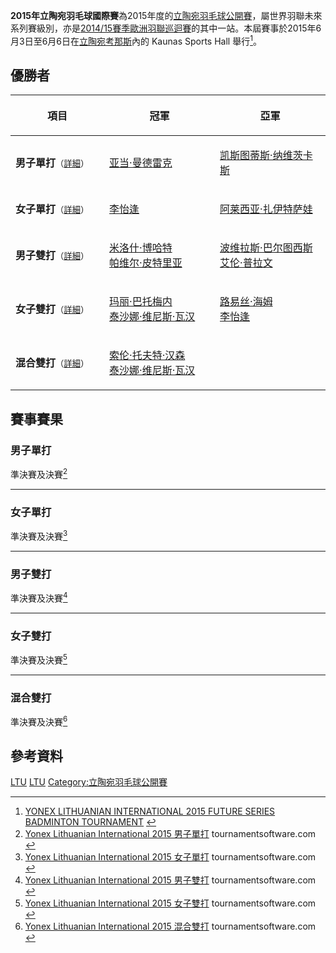 {{noteTA|G1=Badminton}}
{{infobox badminton event
|name           = 2015年立陶宛羽毛球國際賽
|image          = 
|size           = 
|caption        =
|dates          = 2015年6月3日－6月6日
|number_edition = 
|level          = 4C
|prize_money    = 
|location       = {{LTU}}[[考那斯|考那斯]]
|venue          = Kaunas Sports Hal
|previous       = 2014年立陶宛羽毛球國際賽
|next           = 2016年立陶宛羽毛球國際賽
}}
'''2015年立陶宛羽毛球國際賽'''為2015年度的[[立陶宛羽毛球公開賽|立陶宛羽毛球公開賽]]，屬世界羽聯未來系列賽級別，亦是[[2014/15賽季歐洲羽聯巡迴賽|2014/15賽季歐洲羽聯巡迴賽]]的其中一站。本屆賽事於2015年6月3日至6月6日在[[立陶宛|立陶宛]][[考那斯|考那斯]]內的 Kaunas Sports Hall 舉行<ref>[http://www.bwfbadminton.org/file.aspx?id=632863&dl=1 YONEX LITHUANIAN INTERNATIONAL 2015 FUTURE SERIES BADMINTON TOURNAMENT] {{Wayback|url=http://www.bwfbadminton.org/file.aspx?id=632863&dl=1 |date=20160306140408 }}{{en}}</ref>。

== 優勝者 ==
{| class=wikitable style="font-size:small"
!width="200"|項目
!width="250"|冠軍
!width="250"|亞軍
|-
|'''男子單打'''<small>（[[#男子單打|詳細]]）</small>
|{{flagicon|CZE}} [[亚当·曼德雷克|亚当·曼德雷克]]
|{{flagicon|LTU}} [[凯斯图蒂斯·纳维茨卡斯|凯斯图蒂斯·纳维茨卡斯]]
|-
|'''女子單打'''<small>（[[#女子單打|詳細]]）</small>
|{{flagicon|GER}} [[李怡逢|李怡逢]]
|{{flagicon|BLR}} [[阿莱西亚·扎伊特萨娃|阿莱西亚·扎伊特萨娃]]
|-
|'''男子雙打'''<small>（[[#男子雙打|詳細]]）</small>
|{{flagicon|POL}} [[米洛什·博哈特|米洛什·博哈特]]<br/>{{flagicon|POL}} [[帕维尔·皮特里亚|帕维尔·皮特里亚]]
|{{flagicon|LTU}} [[波维拉斯·巴尔图西斯|波维拉斯·巴尔图西斯]]<br/>{{flagicon|LTU}} [[艾伦·普拉文|艾伦·普拉文]]
|-
|'''女子雙打'''<small>（[[#女子雙打|詳細]]）</small>
|{{flagicon|FRA}} [[玛丽·巴托梅内|玛丽·巴托梅内]]<br/>{{flagicon|FRA}} [[泰沙娜·维尼斯·瓦汉|泰沙娜·维尼斯·瓦汉]]
|{{flagicon|GER}} [[路易丝·海姆|路易丝·海姆]]<br/>{{flagicon|GER}} [[李怡逢|李怡逢]]
|-
|'''混合雙打'''<small>（[[#混合雙打|詳細]]）</small>
|{{flagicon|DEN}} [[索伦·托夫特·汉森|索伦·托夫特·汉森]]<br/>{{flagicon|FRA}} [[泰沙娜·维尼斯·瓦汉|泰沙娜·维尼斯·瓦汉]]
|{{nowrap|{{flagicon|RUS}} [[安德雷·帕拉霍金|安德雷·帕拉霍金]]<br/>{{flagicon|RUS}} [[安娜斯塔西亚·切尔维亚科娃|安娜斯塔西亚·切尔维亚科娃]]}}
|}

== 賽事賽果 ==
=== 男子單打 ===
;準決賽及決賽<ref name="MS">[http://bwf.tournamentsoftware.com/sport/draw.aspx?id=34484987-A23A-4341-9CA9-D9586C1F67A9&draw=2 Yonex Lithuanian International 2015 男子單打] {{Wayback|url=http://bwf.tournamentsoftware.com/sport/draw.aspx?id=34484987-A23A-4341-9CA9-D9586C1F67A9&draw=2 |date=20200325060117 }} tournamentsoftware.com {{en}}</ref>
{{4TeamBracket-Tennis3-v2
| team-width=200
| RD1-seed1=1
| RD1-team1='''{{flagicon|LTU}} [[凯斯图蒂斯·纳维茨卡斯|凯斯图蒂斯·纳维茨卡斯]]
| RD1-score1-1='''21
| RD1-score1-2='''21
| RD1-score1-3=
| RD1-seed2=8
| RD1-team2={{flagicon|RUS}} [[谢尔盖·塞朗|谢尔盖·塞朗]]
| RD1-score2-1=18
| RD1-score2-2=12
| RD1-score2-3=

| RD1-seed3=4
| RD1-team3={{flagicon|ENG}} [[山姆·帕森斯|山姆·帕森斯]]
| RD1-score3-1='''21
| RD1-score3-2=18
| RD1-score3-3=19
| RD1-seed4=6
| RD1-team4='''{{flagicon|CZE}} [[亚当·曼德雷克|亚当·曼德雷克]]
| RD1-score4-1=18
| RD1-score4-2='''21
| RD1-score4-3='''21

| RD2-seed1=1
| RD2-team1={{flagicon|LTU}} [[凯斯图蒂斯·纳维茨卡斯|凯斯图蒂斯·纳维茨卡斯]]
| RD2-score1-1=20
| RD2-score1-2='''21
| RD2-score1-3=18
| RD2-seed2=6
| RD2-team2='''{{flagicon|CZE}} [[亚当·曼德雷克|亚当·曼德雷克]]
| RD2-score2-1='''22
| RD2-score2-2=6
| RD2-score2-3='''21
}}
----

=== 女子單打 ===
;準決賽及決賽<ref name="WS">[http://bwf.tournamentsoftware.com/sport/draw.aspx?id=34484987-A23A-4341-9CA9-D9586C1F67A9&draw=4 Yonex Lithuanian International 2015 女子單打] {{Wayback|url=http://bwf.tournamentsoftware.com/sport/draw.aspx?id=34484987-A23A-4341-9CA9-D9586C1F67A9&draw=4 |date=20220212191009 }} tournamentsoftware.com {{en}}</ref>
{{4TeamBracket-Tennis3-v2
| team-width=200
| RD1-seed1=1
| RD1-team1={{flagicon|LTU}} [[厄维尔·斯塔普赛蒂特|厄维尔·斯塔普赛蒂特]]
| RD1-score1-1='''21
| RD1-score1-2=14
| RD1-score1-3=6
| RD1-seed2=6
| RD1-team2='''{{flagicon|GER}} [[李怡逢|李怡逢]]
| RD1-score2-1=13
| RD1-score2-2='''21
| RD1-score2-3='''21

| RD1-seed3=
| RD1-team3={{flagicon|ROM}} [[索尼亚·奥拉留|索尼亚·奥拉留]]
| RD1-score3-1=11
| RD1-score3-2=12
| RD1-score3-3=
| RD1-seed4=2
| RD1-team4='''{{flagicon|BLR}} [[阿莱西亚·扎伊特萨娃|阿莱西亚·扎伊特萨娃]]
| RD1-score4-1='''21
| RD1-score4-2='''21
| RD1-score4-3=

| RD2-seed1=6
| RD2-team1='''{{flagicon|GER}} [[李怡逢|李怡逢]]
| RD2-score1-1='''21
| RD2-score1-2='''21
| RD2-score1-3=
| RD2-seed2=2
| RD2-team2={{flagicon|BLR}} [[阿莱西亚·扎伊特萨娃|阿莱西亚·扎伊特萨娃]]
| RD2-score2-1=14
| RD2-score2-2=14
| RD2-score2-3=
}}
----

=== 男子雙打 ===
;準決賽及決賽<ref name="MD">[http://bwf.tournamentsoftware.com/sport/draw.aspx?id=34484987-A23A-4341-9CA9-D9586C1F67A9&draw=6 Yonex Lithuanian International 2015 男子雙打] {{Wayback|url=http://bwf.tournamentsoftware.com/sport/draw.aspx?id=34484987-A23A-4341-9CA9-D9586C1F67A9&draw=6 |date=20200325060035 }} tournamentsoftware.com {{en}}</ref>
{{4TeamBracket-Tennis3-v2
| team-width=200
| RD1-seed1=1
| RD1-team1='''{{flagicon|POL}} [[米洛什·博哈特|米洛什·博哈特]]<br/> {{flagicon|POL}} [[帕维尔·皮特里亚|帕维尔·皮特里亚]]
| RD1-score1-1='''21
| RD1-score1-2='''21
| RD1-score1-3=
| RD1-seed2=
| RD1-team2={{flagicon|UKR}} [[Zinukhov_Andriy|Zinukhov Andriy]]<br/> {{flagicon|UKR}} [[凯里洛·列昂诺夫|凯里洛·列昂诺夫]]
| RD1-score2-1=12
| RD1-score2-2=12
| RD1-score2-3=

| RD1-seed3=3
| RD1-team3='''{{flagicon|LTU}} [[波维拉斯·巴尔图西斯|波维拉斯·巴尔图西斯]]<br/> {{flagicon|LTU}} [[艾伦·普拉文|艾伦·普拉文]]
| RD1-score3-1='''21
| RD1-score3-2='''21
| RD1-score3-3=
| RD1-seed4=Q
| RD1-team4={{flagicon|POL}} [[Mateusz_Biernacki|Mateusz Biernacki]]<br/> {{flagicon|POL}} [[Krzysztof_Jakowczuk|Krzysztof Jakowczuk]]
| RD1-score4-1=11
| RD1-score4-2=11
| RD1-score4-3=

| RD2-seed1=1
| RD2-team1='''{{flagicon|POL}} [[米洛什·博哈特|米洛什·博哈特]]<br/> {{flagicon|POL}} [[帕维尔·皮特里亚|帕维尔·皮特里亚]]
| RD2-score1-1='''21
| RD2-score1-2='''21
| RD2-score1-3=
| RD2-seed2=3
| RD2-team2={{flagicon|LTU}} [[波维拉斯·巴尔图西斯|波维拉斯·巴尔图西斯]]<br/> {{flagicon|LTU}} [[艾伦·普拉文|艾伦·普拉文]]
| RD2-score2-1=17
| RD2-score2-2=13
| RD2-score2-3=
}}
----

=== 女子雙打 ===
;準決賽及決賽<ref name="WD">[http://bwf.tournamentsoftware.com/sport/draw.aspx?id=34484987-A23A-4341-9CA9-D9586C1F67A9&draw=7 Yonex Lithuanian International 2015 女子雙打] {{Wayback|url=http://bwf.tournamentsoftware.com/sport/draw.aspx?id=34484987-A23A-4341-9CA9-D9586C1F67A9&draw=7 |date=20220212123032 }} tournamentsoftware.com {{en}}</ref>
{{4TeamBracket-Tennis3-v2
| team-width=200
| RD1-seed1=
| RD1-team1='''{{flagicon|GER}} [[路易丝·海姆|路易丝·海姆]]<br/> {{flagicon|GER}} [[李怡逢|李怡逢]]
| RD1-score1-1='''21
| RD1-score1-2='''21
| RD1-score1-3=
| RD1-seed2=4
| RD1-team2={{flagicon|DEN}} [[埃米莉·尤尔·摩勒|埃米莉·尤尔·摩勒]]<br/> {{flagicon|DEN}} [[塞西莉·森托|塞西莉·森托]]
| RD1-score2-1=16
| RD1-score2-2=19
| RD1-score2-3=

| RD1-seed3=3
| RD1-team3={{flagicon|LAT}} [[叶娃·普佩|叶娃·普佩]]<br/> {{flagicon|LAT}} [[克里斯汀·舍费尔|克里斯汀·舍费尔]]
| RD1-score3-1=10
| RD1-score3-2=13
| RD1-score3-3=
| RD1-seed4=
| RD1-team4='''{{flagicon|FRA}} [[玛丽·巴托梅内|玛丽·巴托梅内]]<br/> {{flagicon|FRA}} [[泰沙娜·维尼斯·瓦汉|泰沙娜·维尼斯·瓦汉]]
| RD1-score4-1='''21
| RD1-score4-2='''21
| RD1-score4-3=

| RD2-seed1=
| RD2-team1={{flagicon|GER}} [[路易丝·海姆|路易丝·海姆]]<br/> {{flagicon|GER}} [[李怡逢|李怡逢]]
| RD2-score1-1=11
| RD2-score1-2=7
| RD2-score1-3=
| RD2-seed2=
| RD2-team2='''{{flagicon|FRA}} [[玛丽·巴托梅内|玛丽·巴托梅内]]<br/> {{flagicon|FRA}} [[泰沙娜·维尼斯·瓦汉|泰沙娜·维尼斯·瓦汉]]
| RD2-score2-1='''21
| RD2-score2-2='''21
| RD2-score2-3=
}}
----

=== 混合雙打 ===
;準決賽及決賽<ref name="XD">[http://bwf.tournamentsoftware.com/sport/draw.aspx?id=34484987-A23A-4341-9CA9-D9586C1F67A9&draw=9 Yonex Lithuanian International 2015 混合雙打] {{Wayback|url=http://bwf.tournamentsoftware.com/sport/draw.aspx?id=34484987-A23A-4341-9CA9-D9586C1F67A9&draw=9 |date=20200325060054 }} tournamentsoftware.com {{en}}</ref>
{{4TeamBracket-Tennis3-v2
| team-width=200
| RD1-seed1=
| RD1-team1='''{{flagicon|DEN}} [[索伦·托夫特·汉森|索伦·托夫特·汉森]]<br/> {{flagicon|FRA}} [[泰沙娜·维尼斯·瓦汉|泰沙娜·维尼斯·瓦汉]]
| RD1-score1-1='''21
| RD1-score1-2=19
| RD1-score1-3='''21
| RD1-seed2=
| RD1-team2={{flagicon|RUS}} [[弗拉基米尔·尼科洛夫|弗拉基米尔·尼科洛夫]]<br/> {{flagicon|RUS}} [[叶卡捷琳娜·库特|叶卡捷琳娜·库特]]
| RD1-score2-1=11
| RD1-score2-2='''21
| RD1-score2-3=13

| RD1-seed3=3
| RD1-team3={{flagicon|LTU}} [[波维拉斯·巴尔图西斯|波维拉斯·巴尔图西斯]]<br/> {{flagicon|LTU}} [[维陶特·福姆金内特|维陶特·福姆金内特]]
| RD1-score3-1=15
| RD1-score3-2=15
| RD1-score3-3=
| RD1-seed4=2
| RD1-team4='''{{nowrap|{{flagicon|RUS}} [[安德雷·帕拉霍金|安德雷·帕拉霍金]]<br/> {{flagicon|RUS}} [[安娜斯塔西亚·切尔维亚科娃|安娜斯塔西亚·切尔维亚科娃]]}}
| RD1-score4-1='''21
| RD1-score4-2='''21
| RD1-score4-3=

| RD2-seed1=
| RD2-team1='''{{flagicon|DEN}} [[索伦·托夫特·汉森|索伦·托夫特·汉森]]<br/> {{flagicon|FRA}} [[泰沙娜·维尼斯·瓦汉|泰沙娜·维尼斯·瓦汉]]
| RD2-score1-1='''21
| RD2-score1-2='''21
| RD2-score1-3=
| RD2-seed2=2
| RD2-team2={{nowrap|{{flagicon|RUS}} [[安德雷·帕拉霍金|安德雷·帕拉霍金]]<br/> {{flagicon|RUS}} [[安娜斯塔西亚·切尔维亚科娃|安娜斯塔西亚·切尔维亚科娃]]}}
| RD2-score2-1=14
| RD2-score2-2=17
| RD2-score2-3=
}}

== 參考資料 ==
{{Reflist}}

[[Category:2015年世界羽聯未來系列賽|LTU]]
[[Category:2014/15賽季歐洲羽聯巡迴賽|LTU]]
[[Category:立陶宛羽毛球公開賽|Category:立陶宛羽毛球公開賽]]